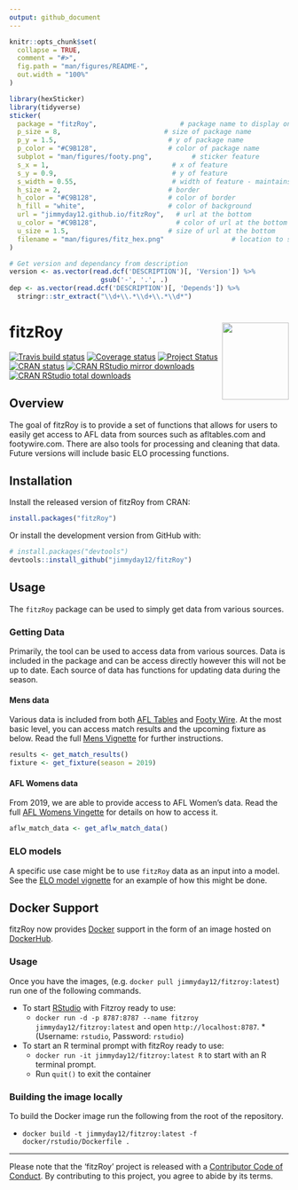 ```yaml
---
output: github_document
---
```


<!-- README.md is generated from README.Rmd. Please edit that file -->

```r
knitr::opts_chunk$set(
  collapse = TRUE,
  comment = "#>",
  fig.path = "man/figures/README-",
  out.width = "100%"
)
```


```r
library(hexSticker)
library(tidyverse)
sticker(
  package = "fitzRoy",                     # package name to display on sticker             
  p_size = 8,                          # size of package name
  p_y = 1.5,                            # y of package name
  p_color = "#C9B128",                  # color of package name
  subplot = "man/figures/footy.png",          # sticker feature
  s_x = 1,                               # x of feature
  s_y = 0.9,                             # y of feature
  s_width = 0.55,                        # width of feature - maintains aspect ratio
  h_size = 2,                           # border
  h_color = "#C9B128",                  # color of border
  h_fill = "white",                     # color of background
  url = "jimmyday12.github.io/fitzRoy",   # url at the bottom
  u_color = "#C9B128",                    # color of url at the bottom
  u_size = 1.5,                         # size of url at the bottom
  filename = "man/figures/fitz_hex.png"                 # location to save the image
)

# Get version and dependancy from description
version <- as.vector(read.dcf('DESCRIPTION')[, 'Version']) %>%
                       gsub('-', '.', .)
dep <- as.vector(read.dcf('DESCRIPTION')[, 'Depends']) %>%
  stringr::str_extract("\\d+\\.*\\d+\\.*\\d*")
```


# fitzRoy <img src="man/figures/fitz_hex.png" align="right" width="120" height="139"/>

<!-- badges: start -->
[![Travis build status](https://travis-ci.org/jimmyday12/fitzRoy.svg?branch=master)](https://travis-ci.org/jimmyday12/fitzRoy)
[![Coverage status](https://codecov.io/gh/jimmyday12/FitzRoy/branch/master/graph/badge.svg)](https://codecov.io/github/jimmyday12/FitzRoy?branch=master)
[![Project Status](http://www.repostatus.org/badges/latest/active.svg)](http://www.repostatus.org/#active)
<!-- [![Lifecycle: maturing](http://img.shields.io/badge/lifecycle-maturing-blue.svg)](https://www.tidyverse.org/lifecycle/#maturing) -->
[![CRAN status](https://www.r-pkg.org/badges/version/fitzRoy)](https://CRAN.R-project.org/package=fitzRoy)
[![CRAN RStudio mirror downloads](https://cranlogs.r-pkg.org/badges/fitzRoy)](https://www.r-pkg.org/pkg/fitzRoy)
[![CRAN RStudio total downloads](https://cranlogs.r-pkg.org/badges/grand-total/fitzRoy)](https://www.r-pkg.org/pkg/fitzRoy)
<!-- badges: end -->


## Overview

The goal of fitzRoy is to provide a set of functions that allows for users to easily get access to AFL data from sources such as afltables.com and footywire.com. There are also tools for processing and cleaning that data. Future versions will include basic ELO processing functions. 

## Installation
Install the released version of fitzRoy from CRAN:

```r
install.packages("fitzRoy")
```

Or install the development version from GitHub with:

```r
# install.packages("devtools")
devtools::install_github("jimmyday12/fitzRoy")
```

## Usage

The `fitzRoy` package can be used to simply get data from various sources. 

### Getting Data

Primarily, the tool can be used to access data from various sources. Data is included in the package and can be access directly however this will not be up to date. Each source of data has functions for updating data during the season. 

#### Mens data
Various data is included from both [AFL Tables](https://afltables.com) and [Footy Wire](https://www.footywire.com). At the most basic level, you can access match results and the upcoming fixture as below. Read the full [Mens Vignette](https://jimmyday12.github.io/fitzRoy/articles/mens-stats.html) for further instructions. 

```r
results <- get_match_results()
fixture <- get_fixture(season = 2019)
```

#### AFL Womens data 
From 2019, we are able to provide access to AFL Women's data. Read the full [AFL Womens Vingette](https://jimmyday12.github.io/fitzRoy/articles/womens-stats.html) for details on how to access it. 

```r
aflw_match_data <- get_aflw_match_data()

```

### ELO models
A specific use case might be to use `fitzRoy` data as an input into a model. See the [ELO model vignette](https://jimmyday12.github.io/fitzRoy/articles/elo-ratings-example.html) for an example of how this might be done. 



## Docker Support

fitzRoy now provides [Docker](https://www.docker.com/get-started) support in the form of an image hosted on [DockerHub](https://hub.docker.com/r/jimmyday12/fitzroy/).

### Usage
 
Once you have the images, (e.g. `docker pull jimmyday12/fitzroy:latest`) run one of the following commands.

* To start [RStudio](https://www.rstudio.com/) with Fitzroy ready to use:
  * `docker run -d -p 8787:8787 --name fitzroy jimmyday12/fitzroy:latest` and open `http://localhost:8787`.  *(Username: `rstudio`, Password: `rstudio`)
* To start an R terminal prompt with fitzRoy ready to use:
  * `docker run -it jimmyday12/fitzroy:latest R` to start with an R terminal prompt.
  * Run `quit()` to exit the container

### Building the image locally

To build the Docker image run the following from the root of the repository.

* `docker build -t jimmyday12/fitzroy:latest -f docker/rstudio/Dockerfile .`


---

Please note that the 'fitzRoy' project is released with a [Contributor Code of Conduct](https://jimmyday12.github.io/fitzRoy/CODE_OF_CONDUCT.html). By contributing to this project, you agree to abide by its terms.
